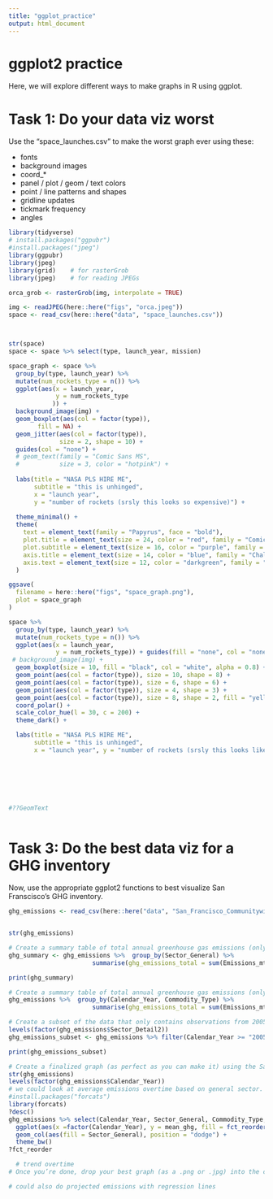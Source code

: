 ```yaml
---
title: "ggplot_practice"
output: html_document
---
```


# ggplot2 practice
Here, we will explore different ways to make graphs in R using ggplot. 

# Task 1: Do your data viz worst
Use the "space_launches.csv" to make the worst graph ever using these: 

- fonts
- background images
- coord_*
- panel / plot / geom / text colors
- point / line patterns and shapes
- gridline updates
- tickmark frequency
- angles
```r
library(tidyverse)
# install.packages("ggpubr")
#install.packages("jpeg")
library(ggpubr)
library(jpeg)
library(grid)    # for rasterGrob
library(jpeg)    # for reading JPEGs

orca_grob <- rasterGrob(img, interpolate = TRUE)

img <- readJPEG(here::here("figs", "orca.jpeg"))
space <- read_csv(here::here("data", "space_launches.csv"))



str(space)                  
space <- space %>% select(type, launch_year, mission)  

space_graph <- space %>% 
  group_by(type, launch_year) %>%
  mutate(num_rockets_type = n()) %>%
  ggplot(aes(x = launch_year, 
             y = num_rockets_type
            )) +
  background_image(img) +
  geom_boxplot(aes(col = factor(type)), 
        fill = NA) +
  geom_jitter(aes(col = factor(type)), 
              size = 2, shape = 10) +
  guides(col = "none") +
  # geom_text(family = "Comic Sans MS", 
  #           size = 3, color = "hotpink") +
  
  labs(title = "NASA PLS HIRE ME",
       subtitle = "this is unhinged",
       x = "launch year", 
       y = "number of rockets (srsly this looks so expensive)") +
  
  theme_minimal() +  
  theme(
    text = element_text(family = "Papyrus", face = "bold"),
    plot.title = element_text(size = 24, color = "red", family = "Comic Sans MS"),
    plot.subtitle = element_text(size = 16, color = "purple", family = "Arial"),
    axis.title = element_text(size = 14, color = "blue", family = "Chalkduster"),
    axis.text = element_text(size = 12, color = "darkgreen", family = "Times New Roman")
  )

ggsave(
  filename = here::here("figs", "space_graph.png"), 
  plot = space_graph
)

space %>% 
  group_by(type, launch_year) %>%
  mutate(num_rockets_type = n()) %>%
  ggplot(aes(x = launch_year, 
             y = num_rockets_type)) + guides(fill = "none", col = "none") + 
 # background_image(img) +
  geom_boxplot(size = 10, fill = "black", col = "white", alpha = 0.8) +
  geom_point(aes(col = factor(type)), size = 10, shape = 8) +   
  geom_point(aes(col = factor(type)), size = 6, shape = 6) +
  geom_point(aes(col = factor(type)), size = 4, shape = 3) +   
  geom_point(aes(col = factor(type)), size = 8, shape = 2, fill = "yellow") + 
  coord_polar() +  
  scale_color_hue(l = 30, c = 200) +
  theme_dark() +

  labs(title = "NASA PLS HIRE ME",
       subtitle = "this is unhinged",
       x = "launch year", y = "number of rockets (srsly this looks like sm money was spent)") 
    






#??GeomText
                  
```
# Task 3: Do the best data viz for a GHG inventory
Now, use the appropriate ggplot2 functions to best visualize San Franscisco's GHG inventory.

```r
ghg_emissions <- read_csv(here::here("data", "San_Francisco_Communitywide_Greenhouse_Gas_Inventory.csv"))


str(ghg_emissions)

# Create a summary table of total annual greenhouse gas emissions (only from Emissions_mtCO2e column) by sector_general
ghg_summary <- ghg_emissions %>%  group_by(Sector_General) %>% 
                       summarise(ghg_emissions_total = sum(Emissions_mtCO2e, na.rm = T))

print(ghg_summary)

# Create a summary table of total annual greenhouse gas emissions (only from Emissions_mtCO2e column) by year and commodity type
ghg_emissions %>%  group_by(Calendar_Year, Commodity_Type) %>% 
                       summarise(ghg_emissions_total = sum(Emissions_mtCO2e, na.rm = T))

# Create a subset of the data that only contains observations from 2005 on, only for observations where Sector_Detail2 contains the pattern “PG&E”, then limit to columns Calendar_Year, Sector_Detail2 and Emissions_mtCO2e.
levels(factor(ghg_emissions$Sector_Detail2))
ghg_emissions_subset <- ghg_emissions %>% filter(Calendar_Year >= "2005", str_detect(Sector_Detail2, pattern = "PG&E")) %>% select(Calendar_Year, Sector_Detail2, Emissions_mtCO2e) 

print(ghg_emissions_subset)

# Create a finalized graph (as perfect as you can make it) using the San Francisco GHG emissions dataset. You get to choose what you want to visualize. You can pick which variables & observations you’re interested in. You may want to do some wrangling / summarizing first.
str(ghg_emissions)
levels(factor(ghg_emissions$Calendar_Year))
# we could look at average emissions overtime based on general sector. This could help visualize which one is most emissions intensive. We could also do two graphs in one pane to explore whether commodity_type matters as well
#install.packages("forcats")
library(forcats)
?desc()
ghg_emissions %>% select(Calendar_Year, Sector_General, Commodity_Type, Emissions_mtCO2e) %>% group_by(Calendar_Year, Sector_General) %>% summarise(mean_ghg = mean(Emissions_mtCO2e, na.rm = T), .groups = "drop")  %>%  
  ggplot(aes(x =factor(Calendar_Year), y = mean_ghg, fill = fct_reorder2(mean_ghg, factor(Calendar_Year)))) + 
  geom_col(aes(fill = Sector_General), position = "dodge") + 
  theme_bw() 
?fct_reorder

  # trend overtime
# Once you’re done, drop your best graph (as a .png or .jpg) into the course Slack channel.

# could also do projected emissions with regression lines



```




